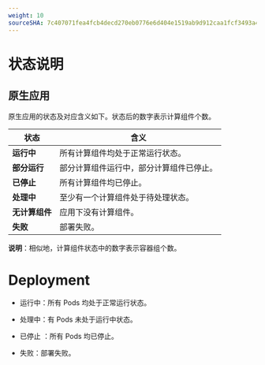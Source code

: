 ```yaml
---
weight: 10
sourceSHA: 7c407071fea4fcb4decd270eb0776e6d404e1519ab9d912caa1fcf3493a4b504
---
```


# 状态说明

## 原生应用

原生应用的状态及对应含义如下。状态后的数字表示计算组件个数。

| 状态                      | 含义                                                           |
| --------------------------- | ----------------------------------------------------------------- |
| **运行中**                 | 所有计算组件均处于正常运行状态。                                    |
| **部分运行**               | 部分计算组件运行中，部分计算组件已停止。                            |
| **已停止**                 | 所有计算组件均已停止。                                            |
| **处理中**                 | 至少有一个计算组件处于待处理状态。                                   |
| **无计算组件**             | 应用下没有计算组件。                                              |
| **失败**                   | 部署失败。                                                        |

**说明**：相似地，计算组件状态中的数字表示容器组个数。

# Deployment

* 运行中：所有 Pods 均处于正常运行状态。

* 处理中：有 Pods 未处于运行中状态。

* 已停止 ：所有 Pods 均已停止。

* 失败：部署失败。
